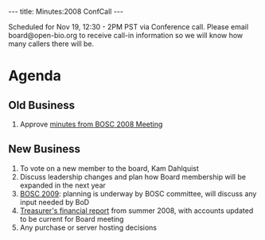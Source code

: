 ---
title: Minutes:2008 ConfCall
---

Scheduled for Nov 19, 12:30 - 2PM PST via Conference call. Please email board@open-bio.org to receive call-in information so we will know how many callers there will be.

=Agenda=
==Old Business==
# Approve [[Minutes:2008_BOSC_Meeting#Minutes|minutes from BOSC 2008 Meeting]]
==New Business==
# To vote on a new member to the board, Kam Dahlquist 
# Discuss leadership changes and plan how Board membership will be expanded in the next year
# [[BOSC 2009|BOSC 2009]]: planning is underway by BOSC committee, will discuss any input needed by BoD
# [[Media:OBF Financial report 2008.pdf|Treasurer's financial report]] from summer 2008, with accounts updated to be current for Board meeting
# Any purchase or server hosting decisions